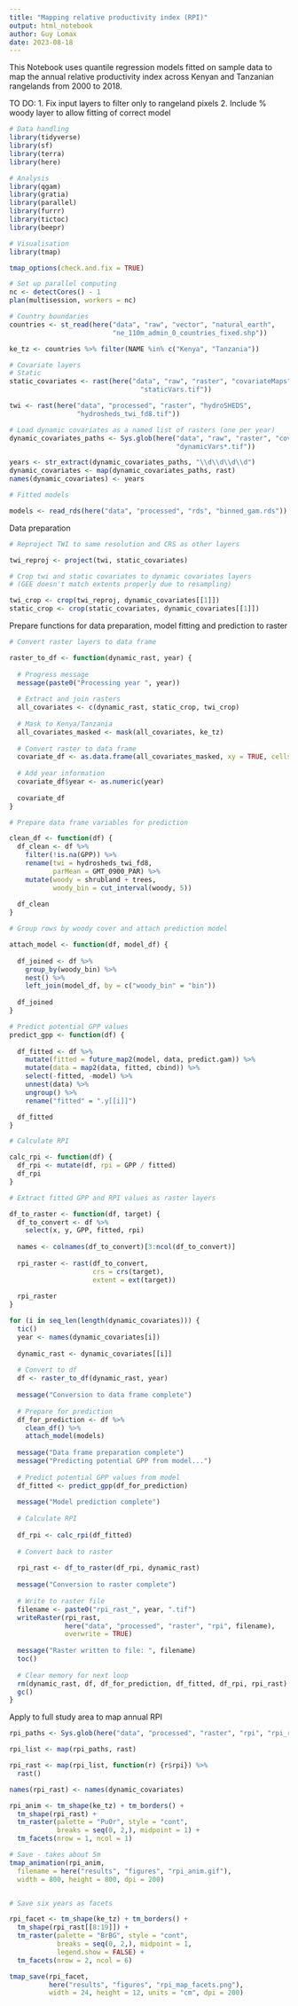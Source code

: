 ```yaml
---
title: "Mapping relative productivity index (RPI)"
output: html_notebook
author: Guy Lomax
date: 2023-08-18
---
```


This Notebook uses quantile regression models fitted on sample data to map
the annual relative productivity index across Kenyan and Tanzanian rangelands
from 2000 to 2018.

TO DO:
1. Fix input layers to filter only to rangeland pixels
2. Include % woody layer to allow fitting of correct model


```r

# Data handling
library(tidyverse)
library(sf)
library(terra)
library(here)

# Analysis
library(qgam)
library(gratia)
library(parallel)
library(furrr)
library(tictoc)
library(beepr)

# Visualisation
library(tmap)

tmap_options(check.and.fix = TRUE)

# Set up parallel computing
nc <- detectCores() - 1
plan(multisession, workers = nc)


```


```r

# Country boundaries
countries <- st_read(here("data", "raw", "vector", "natural_earth",
                          "ne_110m_admin_0_countries_fixed.shp"))

ke_tz <- countries %>% filter(NAME %in% c("Kenya", "Tanzania"))

# Covariate layers
# Static
static_covariates <- rast(here("data", "raw", "raster", "covariateMaps",
                                 "staticVars.tif"))

twi <- rast(here("data", "processed", "raster", "hydroSHEDS",
                 "hydrosheds_twi_fd8.tif"))

# Load dynamic covariates as a named list of rasters (one per year)
dynamic_covariates_paths <- Sys.glob(here("data", "raw", "raster", "covariateMaps",
                                          "dynamicVars*.tif"))

years <- str_extract(dynamic_covariates_paths, "\\d\\d\\d\\d")
dynamic_covariates <- map(dynamic_covariates_paths, rast)
names(dynamic_covariates) <- years

# Fitted models

models <- read_rds(here("data", "processed", "rds", "binned_gam.rds"))

```

Data preparation

```r

# Reproject TWI to same resolution and CRS as other layers

twi_reproj <- project(twi, static_covariates)

# Crop twi and static covariates to dynamic covariates layers
# (GEE doesn't match extents properly due to resampling)

twi_crop <- crop(twi_reproj, dynamic_covariates[[1]])
static_crop <- crop(static_covariates, dynamic_covariates[[1]])

```
Prepare functions for data preparation, model fitting and prediction to raster

```r

# Convert raster layers to data frame

raster_to_df <- function(dynamic_rast, year) {
  
  # Progress message
  message(paste0("Processing year ", year))
  
  # Extract and join rasters
  all_covariates <- c(dynamic_rast, static_crop, twi_crop)
  
  # Mask to Kenya/Tanzania
  all_covariates_masked <- mask(all_covariates, ke_tz)
  
  # Convert raster to data frame
  covariate_df <- as.data.frame(all_covariates_masked, xy = TRUE, cells = TRUE)
  
  # Add year information
  covariate_df$year <- as.numeric(year)
  
  covariate_df
}

# Prepare data frame variables for prediction

clean_df <- function(df) {
  df_clean <- df %>%
    filter(!is.na(GPP)) %>%
    rename(twi = hydrosheds_twi_fd8,
           parMean = GMT_0900_PAR) %>%
    mutate(woody = shrubland + trees,
           woody_bin = cut_interval(woody, 5))
  
  df_clean
}

# Group rows by woody cover and attach prediction model

attach_model <- function(df, model_df) {
  
  df_joined <- df %>%
    group_by(woody_bin) %>%
    nest() %>%
    left_join(model_df, by = c("woody_bin" = "bin"))
  
  df_joined
}

# Predict potential GPP values
predict_gpp <- function(df) {
  
  df_fitted <- df %>%
    mutate(fitted = future_map2(model, data, predict.gam)) %>%
    mutate(data = map2(data, fitted, cbind)) %>%
    select(-fitted, -model) %>%
    unnest(data) %>%
    ungroup() %>%
    rename("fitted" = ".y[[i]]")

  df_fitted
}

# Calculate RPI

calc_rpi <- function(df) {
  df_rpi <- mutate(df, rpi = GPP / fitted)
  df_rpi
}

# Extract fitted GPP and RPI values as raster layers

df_to_raster <- function(df, target) {
  df_to_convert <- df %>%
    select(x, y, GPP, fitted, rpi)
  
  names <- colnames(df_to_convert)[3:ncol(df_to_convert)]
  
  rpi_raster <- rast(df_to_convert,
                     crs = crs(target),
                     extent = ext(target))
  
  rpi_raster
}


```


```r

for (i in seq_len(length(dynamic_covariates))) {
  tic()
  year <- names(dynamic_covariates[i])
  
  dynamic_rast <- dynamic_covariates[[i]]
  
  # Convert to df
  df <- raster_to_df(dynamic_rast, year)
  
  message("Conversion to data frame complete")
  
  # Prepare for prediction
  df_for_prediction <- df %>%
    clean_df() %>%
    attach_model(models)
  
  message("Data frame preparation complete")
  message("Predicting potential GPP from model...")
  
  # Predict potential GPP values from model
  df_fitted <- predict_gpp(df_for_prediction)
  
  message("Model prediction complete")
  
  # Calculate RPI
  
  df_rpi <- calc_rpi(df_fitted)
  
  # Convert back to raster
  
  rpi_rast <- df_to_raster(df_rpi, dynamic_rast)
  
  message("Conversion to raster complete")
  
  # Write to raster file
  filename <- paste0("rpi_rast_", year, ".tif")
  writeRaster(rpi_rast,
              here("data", "processed", "raster", "rpi", filename),
              overwrite = TRUE)
  
  message("Raster written to file: ", filename)
  toc()
  
  # Clear memory for next loop
  rm(dynamic_rast, df, df_for_prediction, df_fitted, df_rpi, rpi_rast)
  gc()
}


```
Apply to full study area to map annual RPI

```r

rpi_paths <- Sys.glob(here("data", "processed", "raster", "rpi", "rpi_rast_*.tif"))

rpi_list <- map(rpi_paths, rast)

rpi_rast <- map(rpi_list, function(r) {r$rpi}) %>%
  rast()

names(rpi_rast) <- names(dynamic_covariates)

rpi_anim <- tm_shape(ke_tz) + tm_borders() +
  tm_shape(rpi_rast) +
  tm_raster(palette = "PuOr", style = "cont",
            breaks = seq(0, 2,), midpoint = 1) +
  tm_facets(nrow = 1, ncol = 1)

# Save - takes about 5m
tmap_animation(rpi_anim,
  filename = here("results", "figures", "rpi_anim.gif"),
  width = 800, height = 800, dpi = 200)


# Save six years as facets

rpi_facet <- tm_shape(ke_tz) + tm_borders() +
  tm_shape(rpi_rast[[8:19]]) +
  tm_raster(palette = "BrBG", style = "cont",
            breaks = seq(0, 2,), midpoint = 1,
            legend.show = FALSE) +
  tm_facets(nrow = 2, ncol = 6)

tmap_save(rpi_facet,
          here("results", "figures", "rpi_map_facets.png"),
          width = 24, height = 12, units = "cm", dpi = 200)

```

